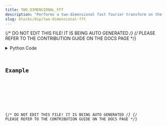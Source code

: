```yaml
---
title: TWO_DIMENSIONAL_FFT
description: "Performs a two-dimensional fast fourier transform on the input matrix."
slug: blocks/dsp/two-dimensional-fft
---
```


{/* DO NOT EDIT THIS FILE! IT IS BEING AUTO GENERATED */}
{/* PLEASE REFER TO THE CONTRIBUTION GUIDE ON THE DOCS PAGE */}


<PythonDocsDisplay docstring={docstring} />
<details>
<summary>Python Code</summary>



<Code code={pythonCode} lang="py" wrap theme="dracula" />

[Find this Flojoy Block on GitHub](https://github.com/flojoy-ai/blocks/blob/main/blocks/DSP/TWO_DIMENSIONAL_FFT/TWO_DIMENSIONAL_FFT.py)

</details>

## Example


<GetHelpWidget />


<AppDisplay app={app} blockName="TWO_DIMENSIONAL_FFT" client:visible />


<Example />

{/* DO NOT EDIT THIS FILE! IT IS BEING AUTO GENERATED */}
{/* PLEASE REFER TO THE CONTRIBUTION GUIDE ON THE DOCS PAGE */}
